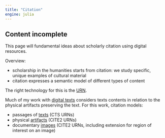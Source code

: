 ```yaml
---
title: "Citation"
engine: julia
---
```


:::{.callout-caution}
## Content incomplete

This page will fundamental ideas about scholarly citation using digital resources.
:::



Overview:

- scholarship in the humanities starts from citation: we study specific, unique examples of cultural material
- citation expresses a semantic model of different types of content

The right technology for this is the [URN](../cite/urns/).

Much of my work with [digital texts](../digitexts/) considers texts contents in relation to the physical artifacts preserving the text. For this work, citation models:

- passages of [texts](../cite/urns/cts/) (CTS URNs)
- physical [artifacts](../cite/urns/cite2/) (CITE2 URNs)
- documentary [images](../cite/urns/imgs/) (CITE2 URNs, including extension for region of interest on an image)
